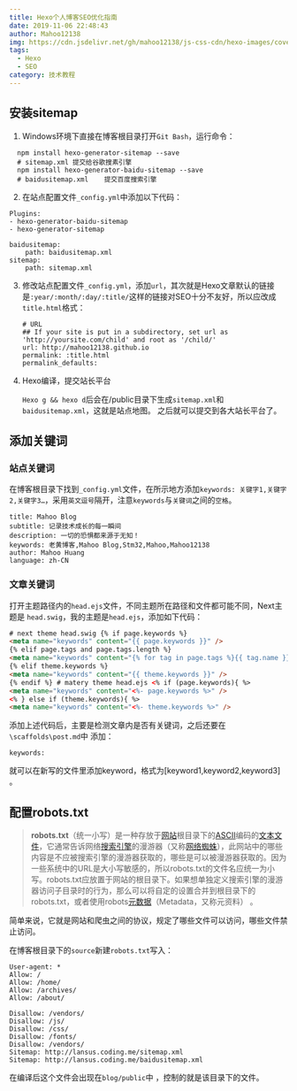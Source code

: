 ```yaml
---
title: Hexo个人博客SEO优化指南
date: 2019-11-06 22:48:43
author: Mahoo12138
img: https://cdn.jsdelivr.net/gh/mahoo12138/js-css-cdn/hexo-images/cover/hexo.png
tags:
  - Hexo
  - SEO
category: 技术教程
---
```


## 安装sitemap

1. Windows环境下直接在博客根目录打开`Git Bash`，运行命令：

```shell
  npm install hexo-generator-sitemap --save
  # sitemap.xml	提交给谷歌搜素引擎
  npm install hexo-generator-baidu-sitemap --save
  # baidusitemap.xml	提交百度搜索引擎
```

2.  在站点配置文件`_config.yml`中添加以下代码：

```
Plugins:
- hexo-generator-baidu-sitemap
- hexo-generator-sitemap

baidusitemap:
    path: baidusitemap.xml
sitemap:
    path: sitemap.xml
```

3. 修改站点配置文件`_config.yml`，添加`url`，其次就是Hexo文章默认的链接是`:year/:month/:day/:title/`这样的链接对SEO十分不友好，所以应改成`title.html`格式：

   ```shell
   # URL
   ## If your site is put in a subdirectory, set url as 'http://yoursite.com/child' and root as '/child/'
   url: http://mahoo12138.github.io
   permalink: :title.html
   permalink_defaults:
   ```

4. Hexo编译，提交站长平台

   `Hexo g && hexo d`后会在/public目录下生成`sitemap.xml`和`baidusitemap.xml`，这就是站点地图。 之后就可以提交到各大站长平台了。

## 添加关键词

### 站点关键词

在博客根目录下找到`_config.yml`文件，在所示地方添加`keywords: 关键字1,关键字2,关键字3…`，采用`英文逗号`隔开，注意`keywords`与`关键词`之间的`空格`。

```
title: Mahoo Blog
subtitle: 记录技术成长的每一瞬间
description: 一切的恐惧都来源于无知！
keywords: 老黄博客,Mahoo Blog,Stm32,Mahoo,Mahoo12138
author: Mahoo Huang
language: zh-CN
```

### 文章关键词

打开主题路径内的`head.ejs`文件，不同主题所在路径和文件都可能不同，Next主题是 `head.swig`，我的主题是`head.ejs`，添加如下代码：

```html
# next theme head.swig {% if page.keywords %}
<meta name="keywords" content="{{ page.keywords }}" />
{% elif page.tags and page.tags.length %}
<meta name="keywords" content="{% for tag in page.tags %}{{ tag.name }},{% endfor %}" />
{% elif theme.keywords %}
<meta name="keywords" content="{{ theme.keywords }}" />
{% endif %} # matery theme head.ejs <% if (page.keywords){ %>
<meta name="keywords" content="<%- page.keywords %>" />
<% } else if (theme.keywords){ %>
<meta name="keywords" content="<%- theme.keywords %>" />
```

添加上述代码后，主要是检测文章内是否有关键词，之后还要在`\scaffolds\post.md`中 添加：

```
keywords:
```

就可以在新写的文件里添加keyword，格式为[keyword1,keyword2,keyword3] 。

## 配置robots.txt

> **robots.txt**（统一小写）是一种存放于[网站](https://zh.wikipedia.org/wiki/网站)根目录下的[ASCII](https://zh.wikipedia.org/wiki/ASCII)编码的[文本文件](https://zh.wikipedia.org/wiki/文本文件)，它通常告诉网络[搜索引擎](https://zh.wikipedia.org/wiki/搜索引擎)的漫游器（又称[网络蜘蛛](https://zh.wikipedia.org/wiki/网络蜘蛛)），此网站中的哪些内容是不应被搜索引擎的漫游器获取的，哪些是可以被漫游器获取的。因为一些系统中的URL是大小写敏感的，所以robots.txt的文件名应统一为小写。robots.txt应放置于网站的根目录下。如果想单独定义搜索引擎的漫游器访问子目录时的行为，那么可以将自定的设置合并到根目录下的robots.txt，或者使用robots[元数据](https://zh.wikipedia.org/wiki/元数据)（Metadata，又称元资料） 。

简单来说，它就是网站和爬虫之间的协议，规定了哪些文件可以访问，哪些文件禁止访问。

在博客根目录下的`source`新建`robots.txt`写入：

```
User-agent: *
Allow: /
Allow: /home/
Allow: /archives/
Allow: /about/

Disallow: /vendors/
Disallow: /js/
Disallow: /css/
Disallow: /fonts/
Disallow: /vendors/
Sitemap: http://lansus.coding.me/sitemap.xml
Sitemap: http://lansus.coding.me/baidusitemap.xml
```

在编译后这个文件会出现在`blog/public`中 ，控制的就是该目录下的文件。

